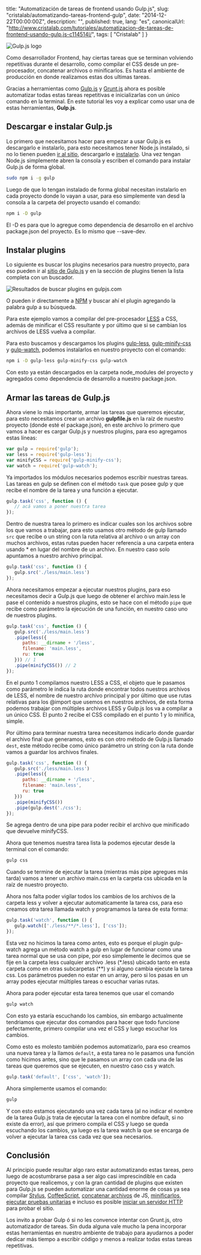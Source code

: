 
  title: "Automatización de tareas de frontend usando Gulp.js",
  slug: "cristalab/automatizando-tareas-frontend-gulp",
  date: "2014-12-22T00:00:00Z",
  description: "",
  published: true,
  lang: "es",
  canonicalUrl: "http://www.cristalab.com/tutoriales/automatizacion-de-tareas-de-frontend-usando-gulp.js-c114514l/",
  tags: [
    "Cristalab"
  ]
}


![Gulp.js logo](http://l4c.me/uploads/gulp-1419355166_full550.png)

Como desarrollador Frontend, hay ciertas tareas que se terminan volviendo repetitivas durante el desarrollo, como compilar el CSS desde un pre-procesador, concatenar archivos o minificarlos. Es hasta el ambiente de producción en donde realizamos estas dos ultimas tareas.

Gracias a herramientas como [Gulp.js](http://gulpjs.com/) y [Grunt.js](http://gruntjs.com/) ahora es posible automatizar todas estas tareas repetitivas e inicializarlas con un único comando en la terminal. En este tutorial les voy a explicar como usar una de estas herramientas, **Gulp.js**.

## Descargar e instalar Gulp.js

Lo primero que necesitamos hacer para empezar a usar Gulp.js es descargarlo e instalarlo, para esto necesitamos tener Node.js instalado, si no lo tienen pueden [ir al sitio](http://nodejs.org/), descargarlo e [instalarlo](http://www.cristalab.com/tutoriales/instalar-nodejs-y-paquetes-en-linux-y-windows-c104363l/). Una vez tengan Node.js simplemente abren la consola y escriben el comando para instalar Gulp.js de forma global.

```bash
sudo npm i -g gulp
```

Luego de que lo tengan instalado de forma global necesitan instalarlo en cada proyecto donde lo vayan a usar, para eso simplemente van desd la consola a la carpeta del proyecto usando el comando:

```bash
npm i -D gulp
```

El -D es para que lo agregue como dependencia de desarrollo en el archivo package.json del proyecto. Es lo mismo que --save-dev.

## Instalar plugins

Lo siguiente es buscar los plugins necesarios para nuestro proyecto, para eso pueden ir al [sitio de Gulp.js](http://gulpjs.com/plugins/) y en la sección de plugins tienen la lista completa con un buscador.

![Resultados de buscar plugins en gulpjs.com](http://l4c.me/uploads/sitio-de-gulpjs-1419221544_full550.png)

O pueden ir directamente a [NPM](http://npmjs.org/) y buscar ahí el plugin agregando la palabra gulp a su búsqueda.

Para este ejemplo vamos a compilar del pre-procesador [LESS](http://lesscss.org/) a CSS, además de minificar el CSS resultante y por último que si se cambian los archivos de LESS vuelva a compilar.

Para esto buscamos y descargamos los plugins [gulp-less](https://www.npmjs.com/packages/gulp-less), [gulp-minify-css](https://www.npmjs.com/packages/gulp-minify-css) y [gulp-watch](https://www.npmjs.com/packages/gulp-watch), podemos instalarlos en nuestro proyecto con el comando:

```bash
npm i -D gulp-less gulp-minify-css gulp-watch
```

Con esto ya están descargados en la carpeta node_modules del proyecto y agregados como dependencia de desarrollo a nuestro package.json.

## Armar las tareas de Gulp.js

Ahora viene lo más importante, armar las tareas que queremos ejecutar, para esto necesitamos crear un archivo **gulpfile.js** en la raíz de nuestro proyecto (donde esté el package.json), en este archivo lo primero que vamos a hacer es cargar Gulp.js y nuestros plugins, para eso agregamos estas líneas:

```js
var gulp = require('gulp');
var less = require('gulp-less');
var minifyCSS = require('gulp-minify-css');
var watch = require('gulp-watch');
```

Ya importados los módulos necesarios podemos escribir nuestras tareas. Las tareas en gulp se definen con el método `task` que posee gulp y que recibe el nombre de la tarea y una función a ejecutar.

```js
gulp.task('css', function () {
   // acá vamos a poner nuestra tarea
});
```

Dentro de nuestra tarea lo primero es indicar cuales son los archivos sobre los que vamos a trabajar, para esto usamos otro método de gulp llamado `src` que recibe o un string con la ruta relativa al archivo o un array con muchos archivos, estas rutas pueden hacer referencia a una carpeta entera usando * en lugar del nombre de un archivo. En nuestro caso solo apuntamos a nuestro archivo principal.

```js
gulp.task('css', function () {
   gulp.src('./less/main.less')
});
```

Ahora necesitamos empezar a ejecutar nuestros plugins, para eso necesitamos decir a Gulp.js que luego de obtener el archivo main.less le pase el contenido a nuestros plugins, esto se hace con el método `pipe` que recibe como parámetro la ejecución de una función, en nuestro caso uno de nuestros plugins.

```js
gulp.task('css', function () {
   gulp.src('./less/main.less')
   .pipe(less({
      paths: __dirname + '/less',
      filename: 'main.less',
      ru: true
   })) // 1
   .pipe(minifyCSS()) // 2
});
```

En el punto 1 compilamos nuestro LESS a CSS, el objeto que le pasamos como parámetro le indica la ruta donde encontrar todos nuestros archivos de LESS, el nombre de nuestro archivo principal y por último que use rutas relativas para los @import que usemos en nuestros archivos, de esta forma podemos trabajar con múltiples archivos LESS y Gulp.js los va a compilar a un único CSS.
El punto 2 recibe el CSS compilado en el punto 1 y lo minifica, simple.

Por último para terminar nuestra tarea necesitamos indicarlo donde guardar el archivo final que generamos, esto es con otro método de Gulp.js llamado `dest`, este método recibe como único parámetro un string con la ruta donde vamos a guardar los archivos finales.

```js
gulp.task('css', function () {
   gulp.src('./less/main.less')
   .pipe(less({
      paths: __dirname + '/less',
      filename: 'main.less',
      ru: true
   }))
   .pipe(minifyCSS())
   .pipe(gulp.dest('./css');
});
```

Se agrega dentro de una pipe para poder recibir el archivo que minificado que devuelve minifyCSS.

Ahora que tenemos nuestra tarea lista la podemos ejecutar desde la terminal con el comando:

```bash
gulp css
```

Cuando se termine de ejecutar la tarea (mientras más pipe agregues más tarda) vamos a tener un archivo main.css en la carpeta css ubicada en la raíz de nuestro proyecto.

Ahora nos falta poder vigilar todos los cambios de los archivos de la carpeta less y volver a ejecutar automaticamente la tarea css, para eso creamos otra tarea llamada watch y programamos la tarea de esta forma:

```js
gulp.task('watch', function () {
   gulp.watch(['./less/**/*.less'], ['css']);
});
```

Esta vez no hicimos la tarea como antes, esto es porque el plugin gulp-watch agrega un método watch a gulp en lugar de funcionar como una tarea normal que se usa con pipe, por eso simplemente le decimos que se fije en la carpeta less cualquier archivo .less (*.less) ubicado tanto en esta carpeta como en otras subcarpetas (**) y si alguno cambia ejecute la tarea css. Los parámetros pueden no estar en un array, pero si los pasas en un array podes ejecutar múltiples tareas o escuchar varias rutas.

Ahora para poder ejecutar esta tarea tenemos que usar el comando

```bash
gulp watch
```

Con esto ya estaría escuchando los cambios, sin embargo actualmente tendriamos que ejecutar dos comandos para hacer que todo funcione pefectamente, primero compilar una vez el CSS y luego escuchar los cambios.

Como esto es molesto también podemos automatizarlo, para eso creamos una nueva tarea y la llamos `default`, a esta tarea no le pasamos una función como hicimos antes, sino que le pasamos un array con cada una de las tareas que queremos que se ejecuten, en nuestro caso css y watch.

```js
gulp.task('default', ['css', 'watch']);
```

Ahora simplemente usamos el comando:

```bash
gulp
```

Y con esto estamos ejecutando una vez cada tarea (al no indicar el nombre de la tarea Gulp.js trata de ejecutar la tarea con el nombre default, si no existe da error), así que primero compila el CSS y luego se queda escuchando los cambios, ya luego es la tarea watch la que se encarga de volver a ejecutar la tarea css cada vez que sea necesarios.

## Conclusión

Al principio puede resultar algo raro estar automatizando estas tareas, pero luego de acostumbrarse pasa a ser algo casi imprescindible en cada proyecto que realicemos, y con la gran cantidad de plugins que existen para Gulp.js se pueden automatizar una cantidad enorme de cosas ya sea compilar [Stylus](https://www.npmjs.com/packages/gulp-stylus), [CoffeeScript](https://www.npmjs.com/packages/gulp-coffee), [concatenar archivos](https://www.npmjs.com/packages/gulp-concat) de JS, [minificarlos](https://www.npmjs.com/packages/gulp-minify), [ejecutar pruebas unitarias](https://www.npmjs.org/package/gulp-mocha) e incluso es posible [iniciar un servidor HTTP](https://www.npmjs.com/package/gulp-connect) para probar el sitio.

Los invito a probar Gulp ó si no les convence intentar con Grunt.js, otro automatizador de tareas. Sin duda alguna vale mucho la pena incorporar estas herramientas en nuestro ambiente de trabajo para ayudarnos a poder dedicar más tiempo a escribir código y menos a realizar todas estas tareas repetitivas.

